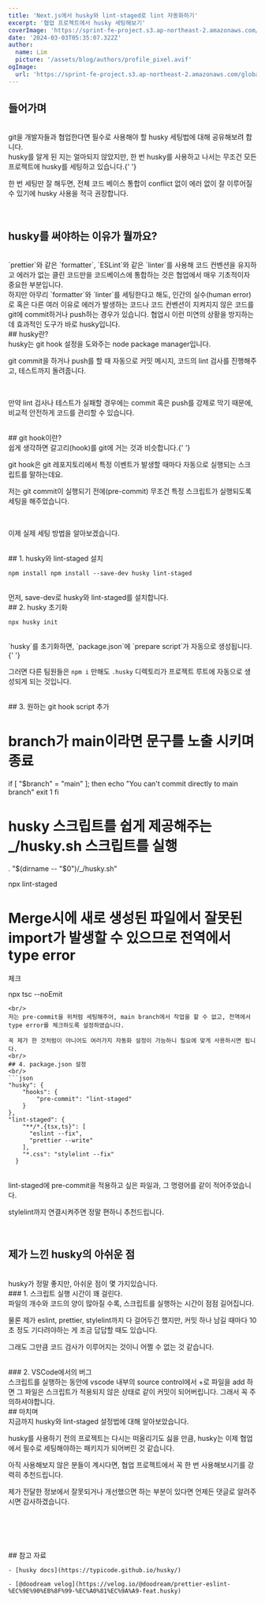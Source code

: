 ```yaml
---
title: 'Next.js에서 husky와 lint-staged로 lint 자동화하기'
excerpt: '협업 프로젝트에서 husky 세팅해보기'
coverImage: 'https://sprint-fe-project.s3.ap-northeast-2.amazonaws.com/globalnomad/profile_image/2-3_116_1720775263799.avif'
date: '2024-03-03T05:35:07.322Z'
author:
  name: Lim
  picture: '/assets/blog/authors/profile_pixel.avif'
ogImage:
  url: 'https://sprint-fe-project.s3.ap-northeast-2.amazonaws.com/globalnomad/profile_image/2-3_116_1720775263799.avif'
---
```


## 들어가며

<br />
git을 개발자들과 협업한다면 필수로 사용해야 할 husky 세팅법에 대해 공유해보려 합니다.
<br />
husky를 알게 된 지는 얼마되지 않았지만, 한 번 husky를 사용하고 나서는 무조건 모든
프로젝트에 husky를 세팅하고 있습니다.{' '}

한 번 세팅만 잘 해두면, 전체 코드 베이스 통합이 conflict 없이 에러
없이 잘 이루어질 수 있기에 husky 사용을 적극 권장합니다.

<br />

## husky를 써야하는 이유가 뭘까요?

<br />
`prettier`와 같은 `formatter`, `ESLint`와 같은 `linter`를 사용해 코드 컨벤션을 유지하고
에러가 없는 클린 코드만을 코드베이스에 통합하는 것은 협업에서 매우 기초적이자 중요한
부분입니다.

<br />
하지만 아무리 `formatter`와 `linter`를 세팅한다고 해도, 인간의 실수(human error)로 혹은
다른 여러 이유로 에러가 발생하는 코드나 코드 컨벤션이 지켜지지 않은 코드를 git에
commit하거나 push하는 경우가 있습니다. 협업시 이런 미연의 상황을 방지하는데 효과적인
도구가 바로 husky입니다.

<br />
## husky란?
<br />
husky는 git hook 설정을 도와주는 node package manager입니다.

git commit을 하거나 push를
할 때 자동으로 커밋 메시지, 코드의 lint 검사를 진행해주고, 테스트까지 돌려줍니다.

<br />

만약 lint 검사나 테스트가 실패할 경우에는 commit 혹은 push를 강제로 막기 때문에,
비교적 안전하게 코드를 관리할 수 있습니다.

<br />
## git hook이란?
<br />
쉽게 생각하면 갈고리(hook)를 git에 거는 것과 비슷합니다.{' '}

git hook은 git 레포지토리에서 특정 이벤트가 발생할 때마다 자동으로 실행되는 스크립트를 말하는데요.

저는 git commit이 실행되기 전에(pre-commit) 무조건 특정 스크립트가 실행되도록 세팅을 해주었습니다.

<br />

이제 실제 세팅 방법을 알아보겠습니다.

<br />
## 1. husky와 lint-staged 설치
<br />

```shell
npm install npm install --save-dev husky lint-staged
```

<br />
먼저, save-dev로 husky와 lint-staged를 설치합니다.
<br />
## 2. husky 초기화
<br />

```shell
npx husky init
```

<br />
`husky`를 초기화하면, `package.json`에 `prepare script`가 자동으로 생성됩니다.{' '}

그러면 다른 팀원들은 `npm i` 만해도 `.husky` 디렉토리가 프로젝트 루트에 자동으로 생성되게 되는 것입니다.

<br />
## 3. 원하는 git hook script 추가
<br />

# branch가 main이라면 문구를 노출 시키며 종료

if [ "$branch" = "main" ]; then
echo "You can't commit directly to main branch"
exit 1
fi

# husky 스크립트를 쉽게 제공해주는 \_/husky.sh 스크립트를 실행

. "$(dirname -- "$0")/\_/husky.sh"

npx lint-staged

# Merge시에 새로 생성된 파일에서 잘못된 import가 발생할 수 있으므로 전역에서 type error

체크

npx tsc --noEmit

````
<br/>
저는 pre-commit을 위처럼 세팅해주어, main branch에서 작업을 할 수 없고, 전역에서 type error를 체크하도록 설정하였습니다.

꼭 제가 한 것처럼이 아니어도 여러가지 자동화 설정이 가능하니 필요에 맞게 사용하시면 됩니다.
<br/>
## 4. package.json 설정
<br/>
```json
"husky": {
    "hooks": {
        "pre-commit": "lint-staged"
    }
},
"lint-staged": {
    "**/*.{tsx,ts}": [
      "eslint --fix",
      "prettier --write"
    ],
    "*.css": "stylelint --fix"
  }
````

<br />
lint-staged에 pre-commit을 적용하고 싶은 파일과, 그 명령어를 같이 적어주었습니다.

stylelint까지 연결시켜주면 정말 편하니 추천드립니다.

<br />

## 제가 느낀 husky의 아쉬운 점

<br />
husky가 정말 좋지만, 아쉬운 점이 몇 가지있습니다.
<br />
### 1. 스크립트 실행 시간이 꽤 걸린다.
<br />
파일의 개수와 코드의 양이 많아질 수록, 스크립트를 실행하는 시간이 점점 길어집니다.

물론 제가 eslint, prettier, stylelint까지 다 걸어두긴 했지만, 커밋 하나 남길 때마다 10초 정도 기다려야하는 게 조금 답답할 때도 있습니다.

그래도 그만큼 코드 검사가 이루어지는 것이니 어쩔 수 없는 것 같습니다.

<br />
### 2. VSCode에서의 버그
<br />
스크립트를 실행하는 동안에 vscode 내부의 source control에서 +로 파일을 add 하면 그 파일은
스크립트가 적용되지 않은 상태로 같이 커밋이 되어버립니다. 그래서 꼭 주의하셔야합니다.
<br />
## 마치며
<br />
지금까지 husky와 lint-staged 설정법에 대해 알아보았습니다.

husky를 사용하기 전의 프로젝트는 다시는 떠올리기도 싫을 만큼, husky는 이제 협업에서 필수로 세팅해야하는 패키지가 되어버린 것 같습니다.

아직 사용해보지 않은 분들이 계시다면, 협업 프로젝트에서 꼭 한 번 사용해보시기를 강력히 추천드립니다.

제가 전달한 정보에서 잘못되거나 개선했으면 하는 부분이 있다면 언제든 댓글로 알려주시면 감사하겠습니다.

## <br />

<br />
## 참고 자료
<br />

    - [husky docs](https://typicode.github.io/husky/)

    - [@doodream velog](https://velog.io/@doodream/prettier-eslint-%EC%9E%90%EB%8F%99-%EC%A0%81%EC%9A%A9-feat.husky)
